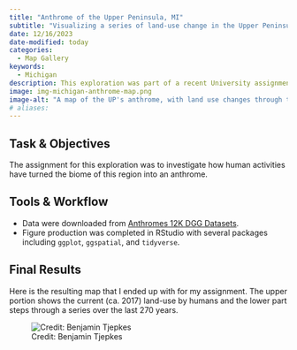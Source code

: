 ```yaml
---
title: "Anthrome of the Upper Peninsula, MI"
subtitle: "Visualizing a series of land-use change in the Upper Peninsula."
date: 12/16/2023
date-modified: today
categories:
  - Map Gallery
keywords:
  - Michigan
description: This exploration was part of a recent University assignment where I was tasked to explore the biome and anthrome of a location I would like to live. Having selected the UP, here is a map of this region's historci land-use.
image: img-michigan-anthrome-map.png
image-alt: "A map of the UP's anthrome, with land use changes through time."
# aliases:
---
```


## Task & Objectives

The assignment for this exploration was to investigate how human activities have turned the biome of this region into an anthrome.

## Tools & Workflow

- Data were downloaded from [Anthromes 12K DGG Datasets](https://dataverse.harvard.edu/dataverse/anthromes_12K_DGG).
- Figure production was completed in RStudio with several packages including `ggplot`, `ggspatial`, and `tidyverse`.


## Final Results

Here is the resulting map that I ended up with for my assignment. The upper portion shows the current (ca. 2017) land-use by humans and the lower part steps through a series over the last 270 years.

![Credit: Benjamin Tjepkes](img-michigan-anthrome-map.png)
